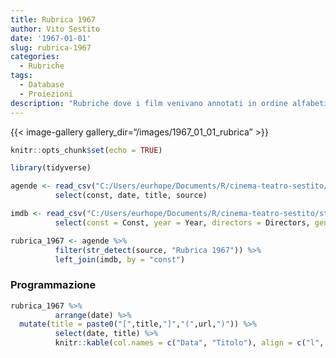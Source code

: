 ```yaml
---
title: Rubrica 1967
author: Vito Sestito
date: '1967-01-01'
slug: rubrica-1967
categories:
  - Rubriche
tags:
  - Database
  - Proiezioni
description: "Rubriche dove i film venivano annotati in ordine alfabetico, con data di proiezione e distributore."
---
```

{{< image-gallery gallery_dir="/images/1967_01_01_rubrica" >}}
```r
knitr::opts_chunk$set(echo = TRUE)

library(tidyverse)

agende <- read_csv("C:/Users/eurhope/Documents/R/cinema-teatro-sestito/static/data/programmazione_agende.csv") %>%
          select(const, date, title, source)

imdb <- read_csv("C:/Users/eurhope/Documents/R/cinema-teatro-sestito/static/data/programmazione_imdb.csv") %>%
          select(const = Const, year = Year, directors = Directors, genres = Genres, imdb_rating = `IMDb Rating`, runtime = `Runtime (mins)`, url = URL)

rubrica_1967 <- agende %>%
          filter(str_detect(source, "Rubrica 1967")) %>%
          left_join(imdb, by = "const")
```
### Programmazione
```r
rubrica_1967 %>%
          arrange(date) %>%
  mutate(title = paste0("[",title,"]","(",url,")")) %>%
          select(date, title) %>%
          knitr::kable(col.names = c("Data", "Titolo"), align = c("l", "l", "l"))
```